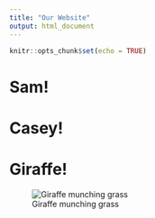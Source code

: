 ```yaml
---
title: "Our Website"
output: html_document
---
```


```r
knitr::opts_chunk$set(echo = TRUE)
```
# Sam!

# Casey!


# Giraffe!
![Giraffe munching grass](https://upload.wikimedia.org/wikipedia/commons/0/0b/Giraffe_face_FLA.jpg)


